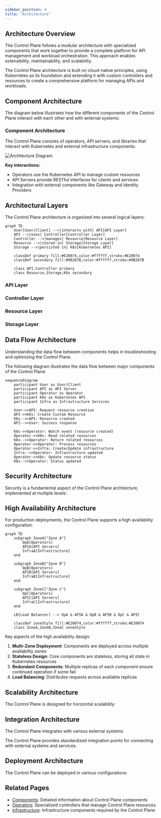```yaml
---
sidebar_position: 4
title: "Architecture"
---
```



<PageHeader 
  title="Control Plane Architecture"
  description="Detailed architecture and component interactions of the Control Plane"
/>

## Architecture Overview

<InfoSection type="info" title="Modular design">
  The Control Plane follows a modular architecture with specialized components that work together to provide a complete platform for API management and workload orchestration. This approach enables extensibility, maintainability, and scalability.
</InfoSection>

The Control Plane architecture is built on cloud-native principles, using Kubernetes as its foundation and extending it with custom controllers and resources to create a comprehensive platform for managing APIs and workloads.

## Component Architecture

The diagram below illustrates how the different components of the Control Plane interact with each other and with external systems:

<div className="card">
  <div className="card__header">
    <h3>Component Architecture</h3>
  </div>
  <div className="card__body">
    <p>The Control Plane consists of operators, API servers, and libraries that interact with Kubernetes and external infrastructure components:</p>
    <img src="/controlplane/img/CP_Architecture.drawio.svg" alt="Architecture Diagram" style={{maxWidth: '100%', height: 'auto'}} />
  </div>
  <div className="card__footer">
    <p><strong>Key interactions:</strong></p>
    <ul>
      <li>Operators use the Kubernetes API to manage custom resources</li>
      <li>API Servers provide RESTful interfaces for clients and services</li>
      <li>Integration with external components like Gateway and Identity Providers</li>
    </ul>
  </div>
</div>

## Architectural Layers

The Control Plane architecture is organized into several logical layers:

```mermaid
graph TD
    User[User/Client] -->|interacts with| API[API Layer]
    API -->|uses| Controller[Controller Layer]
    Controller -->|manages| Resource[Resource Layer]
    Resource -->|stored in| Storage[Storage Layer]
    Storage -->|persisted in| K8s[Kubernetes API]
    
    classDef primary fill:#E20074,color:#ffffff,stroke:#E20074
    classDef secondary fill:#9B287B,color:#ffffff,stroke:#9B287B
    
    class API,Controller primary
    class Resource,Storage,K8s secondary
```

### API Layer

<CardGrid columns={2}>
  <FeatureCard
    title="REST APIs"
    description="RESTful interfaces that expose Control Plane functionality to clients, allowing them to create, read, update, and delete resources."
  />
  <FeatureCard
    title="Authentication & Authorization"
    description="Security mechanisms that ensure only authorized users and services can access Control Plane resources."
  />
</CardGrid>

### Controller Layer

<CardGrid columns={2}>
  <FeatureCard
    title="Operators"
    description="Custom controllers that implement domain-specific logic for managing Control Plane resources."
  />
  <FeatureCard
    title="Reconciliation Loops"
    description="Continuous processes that ensure the actual state of resources matches the desired state."
  />
</CardGrid>

### Resource Layer

<CardGrid columns={2}>
  <FeatureCard
    title="Custom Resources"
    description="Domain-specific resources defined by Custom Resource Definitions (CRDs) that represent Control Plane concepts."
  />
  <FeatureCard
    title="Resource Relationships"
    description="Connections between resources that define their hierarchy and interactions."
  />
</CardGrid>

### Storage Layer

<CardGrid columns={2}>
  <FeatureCard
    title="etcd"
    description="Distributed key-value store used by Kubernetes to store all cluster data, including Control Plane custom resources."
  />
  <FeatureCard
    title="Object Storage"
    description="S3-compatible storage used for storing files and other binary data that doesn't fit well in etcd."
  />
</CardGrid>

## Data Flow Architecture

<InfoSection type="note" title="Data Flow">
  Understanding the data flow between components helps in troubleshooting and optimizing the Control Plane.
</InfoSection>

The following diagram illustrates the data flow between major components of the Control Plane:

```mermaid
sequenceDiagram
    participant User as User/Client
    participant API as API Server
    participant Operator as Operator
    participant K8s as Kubernetes API
    participant Infra as Infrastructure Services
    
    User->>API: Request resource creation
    API->>K8s: Create Custom Resource
    K8s-->>API: Resource created
    API-->>User: Success response
    
    K8s->>Operator: Watch event (resource created)
    Operator->>K8s: Read related resources
    K8s-->>Operator: Return related resources
    Operator->>Operator: Process resources
    Operator->>Infra: Create/Update infrastructure
    Infra-->>Operator: Infrastructure updated
    Operator->>K8s: Update resource status
    K8s-->>Operator: Status updated
```

## Security Architecture

Security is a fundamental aspect of the Control Plane architecture, implemented at multiple levels:

<CardGrid columns={2}>
  <FeatureCard
    title="Authentication"
    description="Uses OAuth 2.0 for secure authentication of users and services. Integrates with identity providers like Keycloak."
  />
  <FeatureCard
    title="Authorization"
    description="Role-Based Access Control (RBAC) determines what actions users and services can perform on resources."
  />
  <FeatureCard
    title="Network Security"
    description="Network Policies restrict communication between components, ensuring that only authorized traffic is allowed."
  />
  <FeatureCard
    title="TLS Encryption"
    description="All communication between components is encrypted using TLS certificates managed by cert-manager."
  />
</CardGrid>

## High Availability Architecture

For production deployments, the Control Plane supports a high availability configuration:

```mermaid
graph TD
    subgraph ZoneA["Zone A"]
        OpA[Operators]
        APIA[API Servers]
        InfraA[Infrastructure]
    end
    
    subgraph ZoneB["Zone B"]
        OpB[Operators]
        APIB[API Servers]
        InfraB[Infrastructure]
    end
    
    subgraph ZoneC["Zone C"]
        OpC[Operators]
        APIC[API Servers]
        InfraC[Infrastructure]
    end
    
    LB[Load Balancer] --> OpA & APIA & OpB & APIB & OpC & APIC
    
    classDef zoneStyle fill:#E20074,color:#ffffff,stroke:#E20074
    class ZoneA,ZoneB,ZoneC zoneStyle
```

Key aspects of the high availability design:

1. **Multi-Zone Deployment**: Components are deployed across multiple availability zones
2. **Stateless Design**: Core components are stateless, storing all state in Kubernetes resources
3. **Redundant Components**: Multiple replicas of each component ensure continued operation if some fail
4. **Load Balancing**: Distributes requests across available replicas

## Scalability Architecture

The Control Plane is designed for horizontal scalability:

<CardGrid columns={2}>
  <FeatureCard
    title="Component Scaling"
    description="Individual components can be scaled independently based on load and performance requirements."
  />
  <FeatureCard
    title="Resource Efficiency"
    description="Components are designed to use resources efficiently, with configurable resource requests and limits."
  />
  <FeatureCard
    title="Stateless Design"
    description="Stateless components can be scaled out without coordination, simplifying scaling operations."
  />
  <FeatureCard
    title="Controlled Dependencies"
    description="Minimal dependencies between components reduce the coordination required during scaling events."
  />
</CardGrid>

## Integration Architecture

The Control Plane integrates with various external systems:

<InfoSection type="tip" title="Integration">
  The Control Plane provides standardized integration points for connecting with external systems and services.
</InfoSection>

<CardGrid columns={2}>
  <FeatureCard
    title="API Gateway Integration"
    description="Integration with Kong Gateway for API management, routing, and policy enforcement."
  />
  <FeatureCard
    title="Identity Provider Integration"
    description="Integration with Keycloak for authentication, authorization, and identity management."
  />
  <FeatureCard
    title="Monitoring Integration"
    description="Integration with Prometheus for metrics collection and monitoring."
  />
  <FeatureCard
    title="Logging Integration"
    description="Integration with logging systems for centralized log collection and analysis."
  />
</CardGrid>

## Deployment Architecture

The Control Plane can be deployed in various configurations:

<CardGrid columns={3}>
  <FeatureCard
    title="Single Cluster"
    description="All components deployed in a single Kubernetes cluster, suitable for development and small-scale deployments."
  />
  <FeatureCard
    title="Multi-Cluster"
    description="Components distributed across multiple Kubernetes clusters for improved isolation and scalability."
  />
  <FeatureCard
    title="Hybrid Cloud"
    description="Components deployed across both on-premises and cloud environments, leveraging the strengths of each."
  />
</CardGrid>

## Related Pages

- [Components](components): Detailed information about Control Plane components
- [Operators](operators): Specialized controllers that manage Control Plane resources
- [Infrastructure](infrastructure): Infrastructure components required by the Control Plane